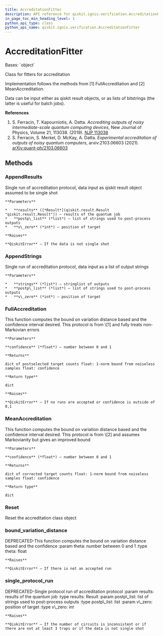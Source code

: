 ```yaml
---
title: AccreditationFitter
description: API reference for qiskit.ignis.verification.AccreditationFitter
in_page_toc_min_heading_level: 1
python_api_type: class
python_api_name: qiskit.ignis.verification.AccreditationFitter
---
```


# AccreditationFitter

<Class id="qiskit.ignis.verification.AccreditationFitter" isDedicatedPage={true} github="https://github.com/qiskit-community/qiskit-ignis/tree/stable/0.7/qiskit/ignis/verification/accreditation/fitters.py" signature="AccreditationFitter">
  Bases: `object`

  Class for fitters for accreditation

  Implementation follows the methods from \[1] FullAccreditation and \[2] MeanAccreditation.

  Data can be input either as qiskit result objects, or as lists of bitstrings (the latter is useful for batch jobs).

  **References**

  1.  S. Ferracin, T. Kapourniotis, A. Datta. *Accrediting outputs of noisy intermediate-scale quantum computing devices*, New Journal of Physics, Volume 21, 113038. (2019). [NJP 113038](https://iopscience.iop.org/article/10.1088/1367-2630/ab4fd6)
  2.  S. Ferracin, S. Merkel, D. McKay, A. Datta. *Experimental accreditation of outputs of noisy quantum computers*, arxiv:2103.06603 (2021). [arXiv:quant-ph/2103.06603](https://arxiv.org/abs/2103.06603)

  ## Methods

  ### AppendResults

  <Function id="qiskit.ignis.verification.AccreditationFitter.AppendResults" signature="AccreditationFitter.AppendResults(results, postp_list, v_zero)">
    Single run of accreditation protocol, data input as qiskit result object assumed to be single shot

    **Parameters**

    *   **results** ([*Result*](qiskit.result.Result "qiskit.result.Result")) – results of the quantum job
    *   **postp\_list** (*list*) – list of strings used to post-process outputs
    *   **v\_zero** (*int*) – position of target

    **Raises**

    **QiskitError** – If the data is not single shot
  </Function>

  ### AppendStrings

  <Function id="qiskit.ignis.verification.AccreditationFitter.AppendStrings" signature="AccreditationFitter.AppendStrings(strings, postp_list, v_zero)">
    Single run of accreditation protocol, data input as a list of output strings

    **Parameters**

    *   **strings** (*list*) – stringlist of outputs
    *   **postp\_list** (*list*) – list of strings used to post-process outputs
    *   **v\_zero** (*int*) – position of target
  </Function>

  ### FullAccreditation

  <Function id="qiskit.ignis.verification.AccreditationFitter.FullAccreditation" signature="AccreditationFitter.FullAccreditation(confidence)">
    This function computes the bound on variation distance based and the confidence interval desired. This protocol is from \[1] and fully treats non-Markovian errors

    **Parameters**

    **confidence** (*float*) – number between 0 and 1

    **Returns**

    dict of postselected target counts float: 1-norm bound from noiseless samples float: confidence

    **Return type**

    dict

    **Raises**

    **QiskitError** – If no runs are accepted or confidence is outside of 0,1
  </Function>

  ### MeanAccreditation

  <Function id="qiskit.ignis.verification.AccreditationFitter.MeanAccreditation" signature="AccreditationFitter.MeanAccreditation(confidence)">
    This function computes the bound on variation distance based and the confidence interval desired. This protocol is from \[2] and assumes Markovianity but gives an improved bound

    **Parameters**

    **confidence** (*float*) – number between 0 and 1

    **Returns**

    dict of corrected target counts float: 1-norm bound from noiseless samples float: confidence

    **Return type**

    dict
  </Function>

  ### Reset

  <Function id="qiskit.ignis.verification.AccreditationFitter.Reset" signature="AccreditationFitter.Reset()">
    Reset the accreditation class object
  </Function>

  ### bound\_variation\_distance

  <Function id="qiskit.ignis.verification.AccreditationFitter.bound_variation_distance" signature="AccreditationFitter.bound_variation_distance(theta)">
    DEPRECATED-This function computes the bound on variation distance based and the confidence :param theta: number between 0 and 1 :type theta: float

    **Raises**

    **QiskitError** – If there is not an accepted run
  </Function>

  ### single\_protocol\_run

  <Function id="qiskit.ignis.verification.AccreditationFitter.single_protocol_run" signature="AccreditationFitter.single_protocol_run(results, postp_list, v_zero)">
    DEPRECATED-Single protocol run of accreditation protocol :param results: results of the quantum job :type results: Result :param postp\_list: list of strings used to post-process outputs :type postp\_list: list :param v\_zero: position of target :type v\_zero: int

    **Raises**

    **QiskitError** – If the number of circuits is inconsistent or if there are not at least 3 traps or if the data is not single shot
  </Function>
</Class>

